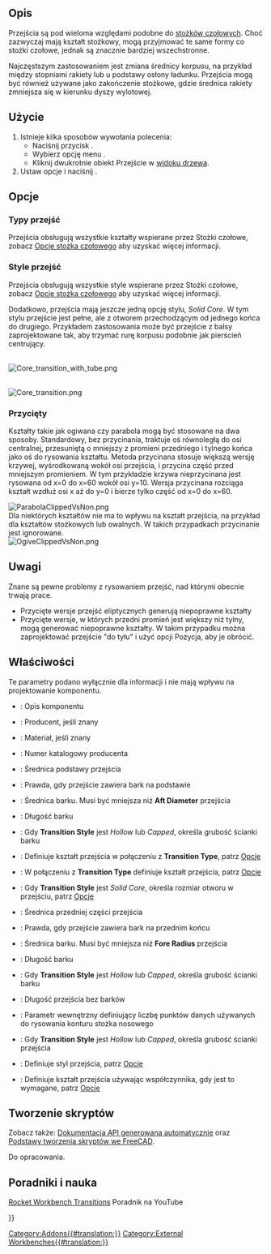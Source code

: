 <languages/>

{{Docnav/pl
|[[Rocket_NoseCone/pl|Nose Cone]]
|[[Rocket_BodyTube/pl|Body Tube]]
|[[Rocket_Workbench/pl|środowisko pracy Rakieta]]
|IconL=Rocket_NoseCone.svg
|IconR=Rocket_BodyTube.svg
|IconC=RocketWorkbench.svg
}}

{{GuiCommand/pl
|Name=Rocket Transition
|Name/pl: Rakieta: Przejście
|MenuLocation=Rakieta → Przejście
|Workbenches=[[Rocket_Workbench/pl|Rakieta]]
|Version=0.19
}}

<span id="Description"></span>
==Opis==

Przejścia są pod wieloma względami podobne do [[Rocket_NoseCone/pl|stożków czołowych]]. Choć zazwyczaj mają kształt stożkowy, mogą przyjmować te same formy co stożki czołowe, jednak są znacznie bardziej wszechstronne.

Najczęstszym zastosowaniem jest zmiana średnicy korpusu, na przykład między stopniami rakiety lub u podstawy osłony ładunku. Przejścia mogą być również używane jako zakończenie stożkowe, gdzie średnica rakiety zmniejsza się w kierunku dyszy wylotowej.

<span id="Usage"></span>
==Użycie==

# Istnieje kilka sposobów wywołania polecenia:
#* Naciśnij przycisk {{Button|[[Image:Rocket_Transition.svg|16px]] [[Rocket_Transition/pl|Przejście]]}}.
#* Wybierz opcję menu {{MenuCommand|Rakieta → [[Image:Rocket_Transition.svg|16px]] Przejście}}.
#* Kliknij dwukrotnie obiekt Przejście w [[Tree_view/pl|widoku drzewa]].
# Ustaw opcje i naciśnij {{Button|OK}}.

<span id="Options"></span>
==Opcje==

<span id="Transition_Types"></span>
=== Typy przejść ===

Przejścia obsługują wszystkie kształty wspierane przez Stożki czołowe, zobacz [[Rocket_NoseCone/pl#Opcje|Opcje stożka czołowego]] aby uzyskać więcej informacji.

<span id="Transition_Styles"></span>
=== Style przejść ===

Przejścia obsługują wszystkie style wspierane przez Stożki czołowe, zobacz [[Rocket_NoseCone/pl#Opcje|Opcje stożka czołowego]] aby uzyskać więcej informacji.

Dodatkowo, przejścia mają jeszcze jedną opcję stylu, ''Solid Core''. W tym stylu przejście jest pełne, ale z otworem przechodzącym od jednego końca do drugiego. Przykładem zastosowania może być przejście z balsy zaprojektowane tak, aby trzymać rurę korpusu podobnie jak pierścień centrujący.

<br>
[[File:Core_transition_with_tube.png]]
{{Caption|Przejście z tylnym barkiem trzymającym rurę korpusu}}

<br>
[[File:Core_transition.png]]
{{Caption|Przejście z przednim i tylnym barkiem pokazującym wewnętrzny rdzeń}}

<span id="Clipped"></span>
=== Przycięty ===

Kształty takie jak ogiwana czy parabola mogą być stosowane na dwa sposoby. Standardowy, bez przycinania, traktuje oś równoległą do osi centralnej, przesuniętą o mniejszy z promieni przedniego i tylnego końca jako oś do rysowania kształtu. Metoda przycinana stosuje większą wersję krzywej, wyśrodkowaną wokół osi przejścia, i przycina część przed mniejszym promieniem. W tym przykładzie krzywa nieprzycinana jest rysowana od x=0 do x=60 wokół osi y=10. Wersja przycinana rozciąga kształt wzdłuż osi x aż do y=0 i bierze tylko część od x=0 do x=60.

[[File:ParabolaClippedVsNon.png]]
{{Caption|Krzywe przycinane i nieprzycinane dla przejścia parabolicznego}}<br>

Dla niektórych kształtów nie ma to wpływu na kształt przejścia, na przykład dla kształtów stożkowych lub owalnych. W takich przypadkach przycinanie jest ignorowane.<br>

[[File:OgiveClippedVsNon.png]]
{{Caption|Przycięte i nieprzycięte krzywe dla przejścia o kształcie owalnym}}<br>

<span id="Notes"></span>
==Uwagi==

Znane są pewne problemy z rysowaniem przejść, nad którymi obecnie trwają prace.
* Przycięte wersje przejść eliptycznych generują niepoprawne kształty
* Przycięte wersje, w których przedni promień jest większy niż tylny, mogą generować niepoprawne kształty. W takim przypadku można zaprojektować przejście "do tyłu" i użyć opcji Pozycja, aby je obrócić.

<span id="Properties"></span>
==Właściwości==

{{TitleProperty|Rocket Component}}

Te parametry podano wyłącznie dla informacji i nie mają wpływu na projektowanie komponentu.

* {{PropertyData|Description}}: Opis komponentu
* {{PropertyData|Manufacturer}}: Producent, jeśli znany
* {{PropertyData|Material}}: Materiał, jeśli znany
* {{PropertyData|Part Number}}: Numer katalogowy producenta

{{TitleProperty|Transition}}

* {{PropertyData|Aft Diameter}}: Średnica podstawy przejścia
* {{PropertyData|Aft Shoulder}}: Prawda, gdy przejście zawiera bark na podstawie
* {{PropertyData|Aft Shoulder Diameter}}: Średnica barku. Musi być mniejsza niż '''Aft Diameter''' przejścia
* {{PropertyData|Aft Shoulder Length}}: Długość barku
* {{PropertyData|Aft Shoulder Thickness}}: Gdy '''Transition Style''' jest ''Hollow'' lub ''Capped'', określa grubość ścianki barku
* {{PropertyData|Clipped}}: Definiuje kształt przejścia w połączeniu z '''Transition Type''', patrz [[#Opcje|Opcje]]
* {{PropertyData|Coefficient}}: W połączeniu z '''Transition Type''' definiuje kształt przejścia, patrz [[#Opcje|Opcje]]
* {{PropertyData|Core Diameter}}: Gdy '''Transition Style''' jest ''Solid Core'', określa rozmiar otworu w przejściu, patrz [[#Opcje|Opcje]]
* {{PropertyData|Fore Diameter}}: Średnica przedniej części przejścia
* {{PropertyData|Fore Shoulder}}: Prawda, gdy przejście zawiera bark na przednim końcu
* {{PropertyData|Fore Shoulder Diameter}}: Średnica barku. Musi być mniejsza niż '''Fore Radius''' przejścia
* {{PropertyData|Fore Shoulder Length}}: Długość barku
* {{PropertyData|Fore Shoulder Thickness}}: Gdy '''Transition Style''' jest ''Hollow'' lub ''Capped'', określa grubość ścianki barku
* {{PropertyData|Length}}: Długość przejścia bez barków
* {{PropertyData|Resolution}}: Parametr wewnętrzny definiujący liczbę punktów danych używanych do rysowania konturu stożka nosowego
* {{PropertyData|Thickness}}: Gdy '''Transition Style''' jest ''Hollow'' lub ''Capped'', określa grubość ścianki przejścia
* {{PropertyData|Transition Style}}: Definiuje styl przejścia, patrz [[#Opcje|Opcje]]
* {{PropertyData|Transition Type}}: Definiuje kształt przejścia używając współczynnika, gdy jest to wymagane, patrz [[#Opcje|Opcje]]

<span id="Scripting"></span>
==Tworzenie skryptów==

Zobacz także: [https://freecad.github.io/SourceDoc/ Dokumentacja API generowana automatycznie] oraz [[FreeCAD_Scripting_Basics/pl|Podstawy tworzenia skryptów we FreeCAD]].

Do opracowania.

<span id="Tutorials_and_Learning"></span>
==Poradniki i nauka==

[https://youtu.be/O5Ze4MYAHNA Rocket Workbench Transitions] Poradnik na YouTube


{{Docnav/pl
|[[Rocket_NoseCone/pl|Nose Cone]]
|[[Rocket_BodyTube/pl|Body Tube]]
|[[Rocket_Workbench/pl|środowisko pracy Rakieta]]
|IconL=Rocket_NoseCone.svg
|IconR=Rocket_BodyTube.svg
|IconC=RocketWorkbench.svg
}}

{{Userdocnavi{{#translation:}}}}
[[Category:Addons{{#translation:}}]]
[[Category:External Workbenches{{#translation:}}]]